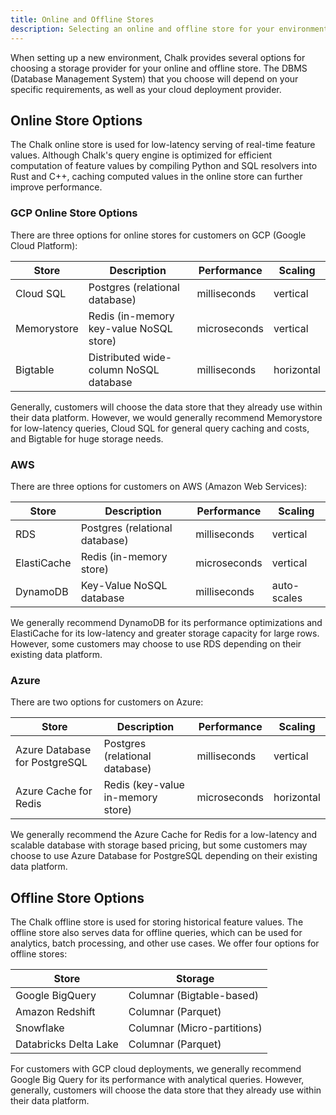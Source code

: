 ```yaml
---
title: Online and Offline Stores
description: Selecting an online and offline store for your environment
---
```


When setting up a new environment, Chalk provides several options for choosing a storage provider
for your online and offline store. The DBMS (Database Management System) that you choose will depend on your
specific requirements, as well as your cloud deployment provider.

## Online Store Options

The Chalk online store is used for low-latency serving of real-time feature values. Although Chalk's query engine
is optimized for efficient computation of feature values by compiling Python and SQL resolvers into Rust and C++,
caching computed values in the online store can further improve performance.

### GCP Online Store Options

There are three options for online stores for customers on GCP (Google Cloud Platform):

| Store       | Description                              | Performance  | Scaling    |
|-------------|------------------------------------------|--------------|------------|
| Cloud SQL   | Postgres (relational database)           | milliseconds | vertical   |
| Memorystore | Redis (in-memory key-value NoSQL store)  | microseconds | vertical   |
| Bigtable    | Distributed wide-column NoSQL database   | milliseconds | horizontal |

Generally, customers will choose the data store that they already use within their data platform. However,
we would generally recommend Memorystore for low-latency queries, Cloud SQL for general query caching and
costs, and Bigtable for huge storage needs.

### AWS

There are three options for customers on AWS (Amazon Web Services):

| Store       | Description                    | Performance  | Scaling     |
|-------------|--------------------------------|--------------|-------------|
| RDS         | Postgres (relational database) | milliseconds | vertical    |
| ElastiCache | Redis (in-memory store)        | microseconds | vertical    |
| DynamoDB    | Key-Value NoSQL database       | milliseconds | auto-scales |

We generally recommend DynamoDB for its performance optimizations and ElastiCache for its low-latency and greater
storage capacity for large rows. However, some customers may choose to use RDS depending on their existing
data platform.

### Azure

There are two options for customers on Azure:

| Store                          | Description                       | Performance  | Scaling     |
|--------------------------------|-----------------------------------|--------------|-------------|
| Azure Database for PostgreSQL  | Postgres (relational database)    | milliseconds | vertical    |
| Azure Cache for Redis          | Redis (key-value in-memory store) | microseconds | horizontal  |

We generally recommend the Azure Cache for Redis for a low-latency and scalable database with storage based
pricing, but some customers may choose to use Azure Database for PostgreSQL depending on their existing data platform.

## Offline Store Options

The Chalk offline store is used for storing historical feature values. The offline store also serves
data for offline queries, which can be used for analytics, batch processing, and other use cases.
We offer four options for offline stores:

| Store                 | Storage                     |
|-----------------------|-----------------------------|
| Google BigQuery       | Columnar (Bigtable-based)   |
| Amazon Redshift       | Columnar (Parquet)          |
| Snowflake             | Columnar (Micro-partitions) |
| Databricks Delta Lake | Columnar (Parquet)          |

For customers with GCP cloud deployments, we generally recommend Google Big Query for its performance with
analytical queries. However, generally, customers will choose the data store that they already use within
their data platform.
